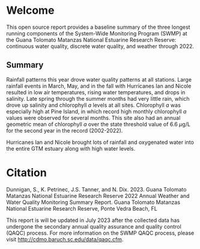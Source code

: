 # Welcome {.unnumbered}

This open source report provides a baseline summary of the three longest running components of the System-Wide Monitoring Program (SWMP) at the Guana Tolomato Matanzas National Estuarine Research Reserve: continuous water quality, discrete water quality, and weather through 2022.

## Summary {.unnumbered}

Rainfall patterns this year drove water quality patterns at all stations. Large rainfall events in March, May, and in the fall with Hurricanes Ian and Nicole resulted in low air temperatures, rising water temperatures, and drops in salinity. Late spring through the summer months had very little rain, which drove up salinity and chlorophyll *a* levels at all sites. Chlorophyll *a* was especially high at Pine Island, in which record high monthly chlorophyll *a* values were observed for several months. This site also had an annual geometric mean of chlorophyll *a* over the state threshold value of 6.6 $\mu$g/L for the second year in the record (2002-2022).

Hurricanes Ian and Nicole brought lots of rainfall and oxygenated water into the entire GTM estuary along with high water levels.

# Citation {.unnumbered}

Dunnigan, S., K. Petrinec, J.S. Tanner, and N. Dix. 2023. Guana Tolomato Matanzas National Estuarine Research Reserve 2022 Annual Weather and Water Quality Monitoring Summary Report. Guana Tolomato Matanzas National Estuarine Research Reserve, Ponte Vedra Beach, FL

```{=openxml}
<w:p><w:r><w:br w:type="page"/></w:r></w:p>
```
::: callout-important
This report is will be updated in July 2023 after the collected data has undergone the secondary annual quality assurance and quality control (QAQC) process. For more information on the SWMP QAQC process, please visit <http://cdmo.baruch.sc.edu/data/qaqc.cfm>.
:::
